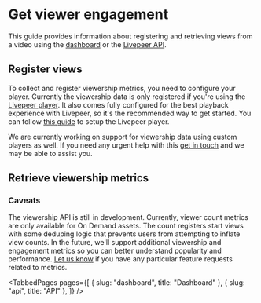 
<head>
  <title>Get viewer engagement | Livepeer Studio Docs</title>
  <meta
    property="og:title"
    content="Get viewer engagement | Livepeer Studio Docs"
  />
</head>

# Get viewer engagement

This guide provides information about registering and retrieving views from a
video using the [dashboard](./dashboard) or the [Livepeer API](./api).

## Register views

To collect and register viewership metrics, you need to configure your player.
Currently the viewership data is only registered if you're using the
[Livepeer player](https://livepeerjs.org/react/Player). It also comes fully configured for
the best playback experience with Livepeer, so it's the recommended way to get
started. You can follow [this guide](/guides/playback-a-video-stream) to setup
the Livepeer player.

We are currently working on support for viewership data using custom players as
well. If you need any urgent help with this
[get in touch](https://livepeer.studio/contact) and we may be able to assist
you.

## Retrieve viewership metrics

### Caveats

The viewership API is still in development. Currently, viewer count metrics are only available for On Demand assets. The count registers start views with some deduping logic that prevents users from attempting to inflate view counts. In the future, we'll
support additional viewership and engagement metrics so you can better understand popularity and performance. [Let us know](https://livepeer.studio/contact) if you have any particular feature requests related to metrics.

<TabbedPages
  pages={[
    { slug: "dashboard", title: "Dashboard" },
    { slug: "api", title: "API" },
  ]}
/>
